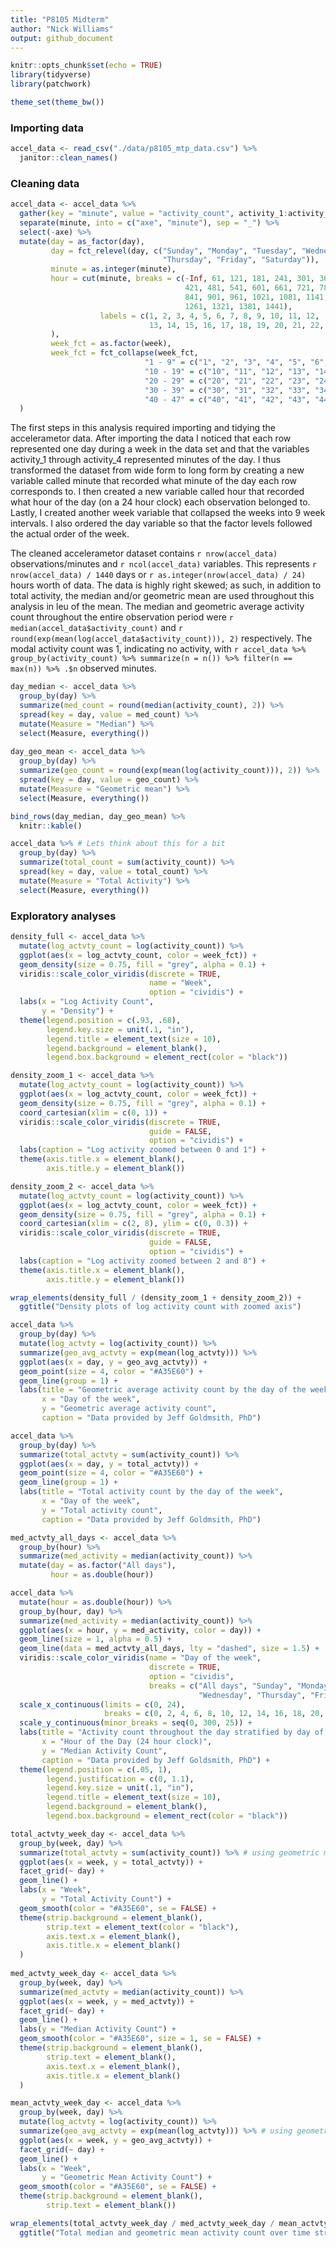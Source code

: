 ```yaml
---
title: "P8105 Midterm"
author: "Nick Williams"
output: github_document
---
```


```r
knitr::opts_chunk$set(echo = TRUE)
library(tidyverse)
library(patchwork)

theme_set(theme_bw())
```

### Importing data

```r
accel_data <- read_csv("./data/p8105_mtp_data.csv") %>% 
  janitor::clean_names()
```

### Cleaning data

```r
accel_data <- accel_data %>% 
  gather(key = "minute", value = "activity_count", activity_1:activity_1440) %>% 
  separate(minute, into = c("axe", "minute"), sep = "_") %>% 
  select(-axe) %>% 
  mutate(day = as_factor(day), 
         day = fct_relevel(day, c("Sunday", "Monday", "Tuesday", "Wednesday", 
                                  "Thursday", "Friday", "Saturday")),
         minute = as.integer(minute), 
         hour = cut(minute, breaks = c(-Inf, 61, 121, 181, 241, 301, 361, 
                                       421, 481, 541, 601, 661, 721, 781, 
                                       841, 901, 961, 1021, 1081, 1141, 1201, 
                                       1261, 1321, 1381, 1441), 
                    labels = c(1, 2, 3, 4, 5, 6, 7, 8, 9, 10, 11, 12, 
                               13, 14, 15, 16, 17, 18, 19, 20, 21, 22, 23, 24)
         ), 
         week_fct = as.factor(week), 
         week_fct = fct_collapse(week_fct, 
                              "1 - 9" = c("1", "2", "3", "4", "5", "6", "7", "8", "9"), 
                              "10 - 19" = c("10", "11", "12", "13", "14", "15", "16", "17", "18", "19"), 
                              "20 - 29" = c("20", "21", "22", "23", "24", "25", "26", "27", "28", "29"), 
                              "30 - 39" = c("30", "31", "32", "33", "34", "35", "36", "37", "38", "39"), 
                              "40 - 47" = c("40", "41", "42", "43", "44", "45", "46", "47"))
  )
```

The first steps in this analysis required importing and tidying the accelerametor data. After importing the data I noticed that each row represented one day during a week in the data set and that the variables activity_1 through activity_4 represented minutes of the day. I thus transformed the dataset from wide form to long form by creating a new variable called minute that recorded what minute of the day each row corresponds to. I then created a new variable called hour that recorded what hour of the day (on a 24 hour clock) each observation belonged to. Lastly, I created  another week variable that collapsed the weeks into 9 week intervals. I also ordered the day variable so that the factor levels followed the actual order of the week.

The cleaned accelerametor dataset contains `r nrow(accel_data)` observations/minutes and `r ncol(accel_data)` variables. This represents `r nrow(accel_data) / 1440` days or `r as.integer(nrow(accel_data) / 24)` hours worth of data. The data is highly right skewed; as such, in addition to total activity, the median and/or geometric mean are used throughout this analysis in leu of the mean. The median and geometric average activity count throughout the entire observation period were `r median(accel_data$activity_count)` and `r round(exp(mean(log(accel_data$activity_count))), 2)` respectively. The modal activity count was 1, indicating no activity, with `r accel_data %>% group_by(activity_count) %>% summarize(n = n()) %>% filter(n == max(n)) %>% .$n` observed minutes.

```r
day_median <- accel_data %>% 
  group_by(day) %>% 
  summarize(med_count = round(median(activity_count), 2)) %>% 
  spread(key = day, value = med_count) %>% 
  mutate(Measure = "Median") %>% 
  select(Measure, everything())
            
day_geo_mean <- accel_data %>% 
  group_by(day) %>% 
  summarize(geo_count = round(exp(mean(log(activity_count))), 2)) %>% 
  spread(key = day, value = geo_count) %>% 
  mutate(Measure = "Geometric mean") %>% 
  select(Measure, everything())

bind_rows(day_median, day_geo_mean) %>% 
  knitr::kable()

accel_data %>% # Lets think about this for a bit
  group_by(day) %>% 
  summarize(total_count = sum(activity_count)) %>% 
  spread(key = day, value = total_count) %>% 
  mutate(Measure = "Total Activity") %>% 
  select(Measure, everything())
```


### Exploratory analyses

```r
density_full <- accel_data %>% 
  mutate(log_actvty_count = log(activity_count)) %>% 
  ggplot(aes(x = log_actvty_count, color = week_fct)) +
  geom_density(size = 0.75, fill = "grey", alpha = 0.1) + 
  viridis::scale_color_viridis(discrete = TRUE, 
                               name = "Week", 
                               option = "cividis") + 
  labs(x = "Log Activity Count", 
       y = "Density") + 
  theme(legend.position = c(.93, .68), 
        legend.key.size = unit(.1, "in"),
        legend.title = element_text(size = 10), 
        legend.background = element_blank(), 
        legend.box.background = element_rect(color = "black"))

density_zoom_1 <- accel_data %>% 
  mutate(log_actvty_count = log(activity_count)) %>% 
  ggplot(aes(x = log_actvty_count, color = week_fct)) +
  geom_density(size = 0.75, fill = "grey", alpha = 0.1) + 
  coord_cartesian(xlim = c(0, 1)) + 
  viridis::scale_color_viridis(discrete = TRUE, 
                               guide = FALSE, 
                               option = "cividis") + 
  labs(caption = "Log activity zoomed between 0 and 1") + 
  theme(axis.title.x = element_blank(), 
        axis.title.y = element_blank())

density_zoom_2 <- accel_data %>% 
  mutate(log_actvty_count = log(activity_count)) %>% 
  ggplot(aes(x = log_actvty_count, color = week_fct)) +
  geom_density(size = 0.75, fill = "grey", alpha = 0.1) + 
  coord_cartesian(xlim = c(2, 8), ylim = c(0, 0.3)) + 
  viridis::scale_color_viridis(discrete = TRUE, 
                               guide = FALSE, 
                               option = "cividis") +  
  labs(caption = "Log activity zoomed between 2 and 8") + 
  theme(axis.title.x = element_blank(), 
        axis.title.y = element_blank())

wrap_elements(density_full / (density_zoom_1 + density_zoom_2)) + 
  ggtitle("Density plots of log activity count with zoomed axis")
```

```r
accel_data %>% 
  group_by(day) %>% 
  mutate(log_actvty = log(activity_count)) %>% 
  summarize(geo_avg_actvty = exp(mean(log_actvty))) %>%
  ggplot(aes(x = day, y = geo_avg_actvty)) + 
  geom_point(size = 4, color = "#A35E60") + 
  geom_line(group = 1) + 
  labs(title = "Geometric average activity count by the day of the week", 
       x = "Day of the week", 
       y = "Geometric average activity count", 
       caption = "Data provided by Jeff Goldmsith, PhD")

accel_data %>% 
  group_by(day) %>% 
  summarize(total_actvty = sum(activity_count)) %>%
  ggplot(aes(x = day, y = total_actvty)) + 
  geom_point(size = 4, color = "#A35E60") + 
  geom_line(group = 1) + 
  labs(title = "Total activity count by the day of the week", 
       x = "Day of the week", 
       y = "Total activity count", 
       caption = "Data provided by Jeff Goldmsith, PhD")
```
  
```r
med_actvty_all_days <- accel_data %>% 
  group_by(hour) %>% 
  summarize(med_activity = median(activity_count)) %>% 
  mutate(day = as.factor("All days"), 
         hour = as.double(hour))

accel_data %>% 
  mutate(hour = as.double(hour)) %>% 
  group_by(hour, day) %>% 
  summarize(med_activity = median(activity_count)) %>% 
  ggplot(aes(x = hour, y = med_activity, color = day)) +
  geom_line(size = 1, alpha = 0.5) + 
  geom_line(data = med_actvty_all_days, lty = "dashed", size = 1.5) + 
  viridis::scale_color_viridis(name = "Day of the week", 
                               discrete = TRUE, 
                               option = "cividis",
                               breaks = c("All days", "Sunday", "Monday", "Tuesday",
                                          "Wednesday", "Thursday", "Friday", "Saturday")) + 
  scale_x_continuous(limits = c(0, 24), 
                     breaks = c(0, 2, 4, 6, 8, 10, 12, 14, 16, 18, 20, 22, 24)) + 
  scale_y_continuous(minor_breaks = seq(0, 300, 25)) + 
  labs(title = "Activity count throughout the day stratified by day of the week",
       x = "Hour of the Day (24 hour clock)", 
       y = "Median Activity Count", 
       caption = "Data provided by Jeff Goldsmith, PhD") + 
  theme(legend.position = c(.05, 1), 
        legend.justification = c(0, 1.1), 
        legend.key.size = unit(.1, "in"),
        legend.title = element_text(size = 10), 
        legend.background = element_blank(), 
        legend.box.background = element_rect(color = "black"))
```


```r
total_actvty_week_day <- accel_data %>% 
  group_by(week, day) %>% 
  summarize(total_actvty = sum(activity_count)) %>% # using geometric mean due to how skewed data is
  ggplot(aes(x = week, y = total_actvty)) + 
  facet_grid(~ day) + 
  geom_line() + 
  labs(x = "Week", 
       y = "Total Activity Count") + 
  geom_smooth(color = "#A35E60", se = FALSE) + 
  theme(strip.background = element_blank(), 
        strip.text = element_text(color = "black"),
        axis.text.x = element_blank(), 
        axis.title.x = element_blank()
  )
        
med_actvty_week_day <- accel_data %>% 
  group_by(week, day) %>% 
  summarize(med_actvty = median(activity_count)) %>% 
  ggplot(aes(x = week, y = med_actvty)) + 
  facet_grid(~ day) + 
  geom_line() + 
  labs(y = "Median Activity Count") +
  geom_smooth(color = "#A35E60", size = 1, se = FALSE) + 
  theme(strip.background = element_blank(),
        strip.text = element_blank(),
        axis.text.x = element_blank(), 
        axis.title.x = element_blank()
  )

mean_actvty_week_day <- accel_data %>% 
  group_by(week, day) %>% 
  mutate(log_actvty = log(activity_count)) %>% 
  summarize(geo_avg_actvty = exp(mean(log_actvty))) %>% # using geometric mean due to how skewed data is
  ggplot(aes(x = week, y = geo_avg_actvty)) + 
  facet_grid(~ day) + 
  geom_line() + 
  labs(x = "Week", 
       y = "Geometric Mean Activity Count") + 
  geom_smooth(color = "#A35E60", se = FALSE) + 
  theme(strip.background = element_blank(), 
        strip.text = element_blank())

wrap_elements(total_actvty_week_day / med_actvty_week_day / mean_actvty_week_day) + 
  ggtitle("Total median and geometric mean activity count over time stratified by the day of the week")

```




